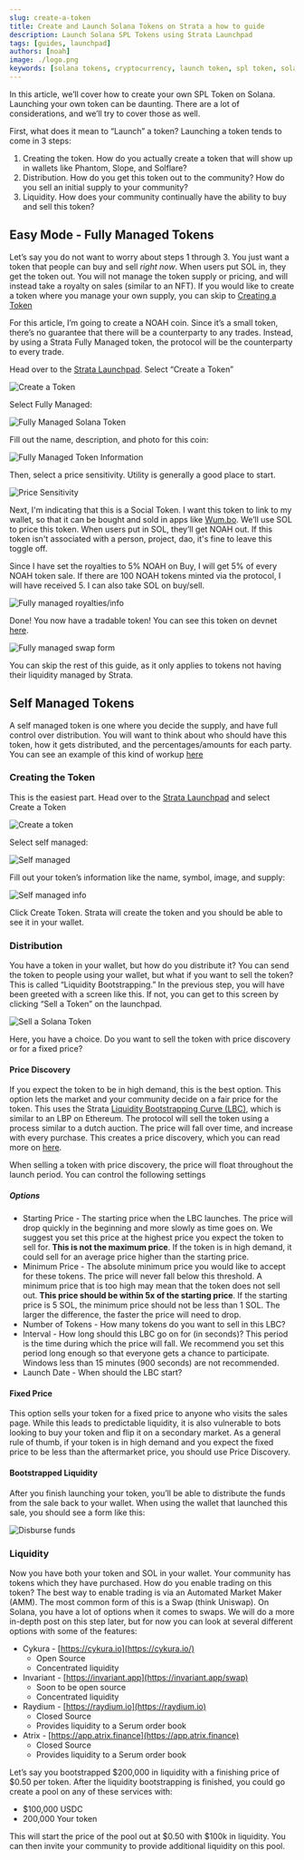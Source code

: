 ```yaml
---
slug: create-a-token
title: Create and Launch Solana Tokens on Strata a how to guide
description: Launch Solana SPL Tokens using Strata Launchpad
tags: [guides, launchpad]
authors: [noah]
image: ./logo.png
keywords: [solana tokens, cryptocurrency, launch token, spl token, solana defi, solana, launchpad, permissionless, open source, social token, gamefi token]
---
```


In this article, we’ll cover how to create your own SPL Token on Solana. Launching your own token can be daunting. There are a lot of considerations, and we’ll try to cover those as well.

First, what does it mean to “Launch” a token? Launching a token tends to come in 3 steps:

1. Creating the token. How do you actually create a token that will show up in wallets like Phantom, Slope, and Solflare?
2. Distribution. How do you get this token out to the community? How do you sell an initial supply to your community?
3. Liquidity. How does your community continually have the ability to buy and sell this token?


## Easy Mode - Fully Managed Tokens

Let’s say you do not want to worry about steps 1 through 3. You just want a token that people can buy and sell *right now*. When users put SOL in, they get the token out. You will not manage the token supply or pricing, and will instead take a royalty on sales (similar to an NFT). If you would like to create a token where you manage your own supply, you can skip to [Creating a Token](#creating-the-token)

For this article, I’m going to create a NOAH coin. Since it’s a small token, there’s no guarantee that there will be a counterparty to any trades. Instead, by using a Strata Fully Managed token, the protocol will be the counterparty to every trade.

Head over to the [Strata Launchpad](app.strataprotocol.com). Select “Create a Token”


![Create a Token](./create-a-token.png)


Select Fully Managed:

![Fully Managed Solana Token](./fully-managed.png)


Fill out the name, description, and photo for this coin: 

![Fully Managed Token Information](./fully-managed-info.png)


Then, select a price sensitivity. Utility is generally a good place to start.

![Price Sensitivity](./price-sensitivity.png)

Next, I'm indicating that this is a Social Token. I want this token to link to my wallet, so that it can be bought and sold in apps like [Wum.bo](https://wum.bo). We’ll use SOL to price this token. When users put in SOL, they’ll get NOAH out.
If this token isn't associated with a person, project, dao, it's fine to leave this toggle off.

Since I have set the royalties to 5% NOAH on Buy, I will get 5% of every NOAH token sale. If there are 100 NOAH tokens minted via the protocol, I will have received 5. I can also take SOL on buy/sell.

![Fully managed royalties/info](./social-token-info.png)


Done! You now have a tradable token! You can see this token on devnet [here](https://app.strataprotocol.com/swap/A6EpBzLEPw2CNrz7VWnWJUDLvjMx1KujtWxHYPjJk54m?cluster=devnet).

![Fully managed swap form](./fully-managed-done.png)

You can skip the rest of this guide, as it only applies to tokens not having their liquidity managed by Strata.

## Self Managed Tokens

A self managed token is one where you decide the supply, and have full control over distribution. You will want to think
about who should have this token, how it gets distributed, and the percentages/amounts for each party. You can see an example of this kind of workup [here](https://www.projectserum.com/serum-token-summary)

### Creating the Token

This is the easiest part. Head over to the [Strata Launchpad](app.strataprotocol.com) and select Create a Token


![Create a token](./create-a-token.png)


Select self managed:


![Self managed](./self-managed.png)


Fill out your token’s information like the name, symbol, image, and supply:


![Self managed info](./fully-managed-info.png)


 Click Create Token. Strata will create the token and you should be able to see it in your wallet.


### Distribution

You have a token in your wallet, but how do you distribute it? You can send the token to people using your wallet, but what if you want to sell the token? This is called “Liquidity Bootstrapping.” In the previous step, you will have been greeted with a screen like this. If not, you can get to this screen by clicking “Sell a Token” on the launchpad.


![Sell a Solana Token](./self-managed-done.png)


Here, you have a choice. Do you want to sell the token with price discovery or for a fixed price?


#### Price Discovery

If you expect the token to be in high demand, this is the best option. This option lets the market and your community decide on a fair price for the token. This uses the Strata [Liquidity Bootstrapping Curve (LBC)](https://docs.strataprotocol.com/marketplace/lbc), which is similar to an LBP on Ethereum.  The protocol will sell the token using a process similar to a dutch auction. The price will fall over time, and increase with every purchase. This creates a price discovery, which you can read more on [here](https://docs.strataprotocol.com/marketplace/lbc). 

When selling a token with price discovery, the price will float throughout the launch period. You can control the following settings


##### Options



* Starting Price - The starting price when the LBC launches. The price will drop quickly in the beginning and more slowly as time goes on. We suggest you set this price at the highest price you expect the token to sell for. **This is not the maximum price**. If the token is in high demand, it could sell for an average price higher than the starting price.
* Minimum Price - The absolute minimum price you would like to accept for these tokens. The price will never fall below this threshold. A minimum price that is too high may mean that the token does not sell out. **This price should be within 5x of the starting price**. If the starting price is 5 SOL, the minimum price should not be less than 1 SOL. The larger the difference, the faster the price will need to drop.
* Number of Tokens - How many tokens do you want to sell in this LBC?
* Interval - How long should this LBC go on for (in seconds)? This period is the time during which the price will fall. We recommend you set this period long enough so that everyone gets a chance to participate. Windows less than 15 minutes (900 seconds) are not recommended.
* Launch Date - When should the LBC start?


#### Fixed Price

This option sells your token for a fixed price to anyone who visits the sales page. While this leads to predictable liquidity, it is also vulnerable to bots looking to buy your token and flip it on a secondary market. As a general rule of thumb, if your token is in high demand and you expect the fixed price to be less than the aftermarket price, you should use Price Discovery. 


#### Bootstrapped Liquidity

After you finish launching your token, you’ll be able to distribute the funds from the sale back to your wallet. When using the wallet that launched this sale, you should see a form like this: 


![Disburse funds](./disburse.png)


### Liquidity

Now you have both your token and SOL in your wallet. Your community has tokens which they have purchased. How do you enable trading on this token? The best way to enable trading is via an Automated Market Maker (AMM). The most common form of this is a Swap (think Uniswap). On Solana, you have a lot of options when it comes to swaps. We will do a more in-depth post on this step later, but for now you can look at several different options with some of the features:



* Cykura - [https://cykura.io](https://cykura.io/)
    * Open Source
    * Concentrated liquidity
* Invariant - [https://invariant.app](https://invariant.app/swap)
    * Soon to be open source
    * Concentrated liquidity
* Raydium - [https://raydium.io](https://raydium.io)
    * Closed Source
    * Provides liquidity to a Serum order book
* Atrix - [https://app.atrix.finance](https://app.atrix.finance)
    * Closed Source
    * Provides liquidity to a Serum order book

Let’s say you bootstrapped $200,000 in liquidity with a finishing price of $0.50 per token. After the liquidity bootstrapping is finished, you could go create a pool on any of these services with:



* $100,000 USDC
* 200,000 Your token

This will start the price of the pool out at $0.50 with $100k in liquidity. You can then invite your community to provide additional liquidity on this pool. 
